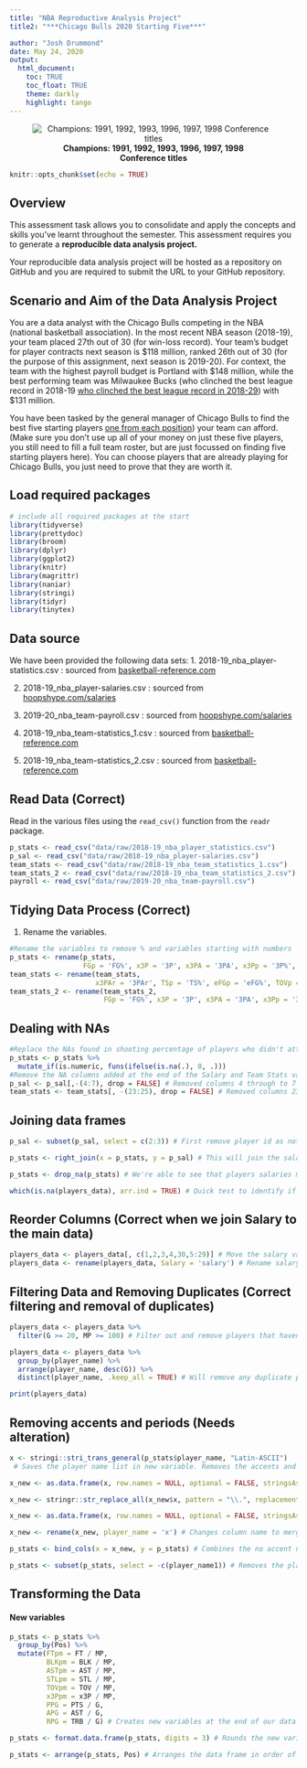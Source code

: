 ```yaml
---
title: "NBA Reproductive Analysis Project"
title2: "***Chicago Bulls 2020 Starting Five***" 

author: "Josh Drummond"
date: May 24, 2020
output:
  html_document:
    toc: TRUE
    toc_float: TRUE
    theme: darkly
    highlight: tango
---
```

<center>

![**Champions: 1991, 1992, 1993, 1996, 1997, 1998 <br> Conference titles**](docs/chicago-bulls_logo.png)  

</center> 


<style type="text/css">

h1.title {
  font-size: 38px;
  color: Red;
  text-align: center;
}
h2.subtitle {
  font-size: 30px;
  color: Red;
  text-align: center;
}
h4.author { /* Header 4 - and the author and data headers use this too  */
    font-size: 18px;
  font-family: "Times New Roman", Times, serif;
  color: Red;
  text-align: center;
}
h4.date { /* Header 4 - and the author and data headers use this too  */
  font-size: 18px;
  font-family: "Times New Roman", Times, serif;
  color: Red;
  text-align: center;
}
</style>

```r
knitr::opts_chunk$set(echo = TRUE)
```

## Overview 

This assessment task allows you to consolidate and apply the concepts and skills you've learnt throughout the semester. This assessment requires you to generate a **reproducible data analysis project.** 

Your reproducible data analysis project will be hosted as a repository on GitHub and you are required to submit the URL to your GitHub repository.

## Scenario and Aim of the Data Analysis Project

You are a data analyst with the Chicago Bulls competing in the NBA (national basketball association). In the most recent NBA season (2018-19), your team placed 27th out of 30 (for win-loss record). Your team's budget for player contracts next season  is $118 million, ranked 26th out of 30 (for the purpose of this assignment, next season is 2019-20). For context, the team with the highest payroll budget is Portland with $148 million, while the best performing team was Milwaukee Bucks (who clinched the best league record in 2018-19 [who clinched the best league record in 2018-29](https://www.espn.com/nba/standings/_/season/2019/group/league)) with $131 million. 

You have been tasked by the general manager of Chicago Bulls to find the best five starting players [one from each position](https://en.wikipedia.org/wiki/Basketball_positions)) your team can afford. (Make sure you don't use up all of your money on just these five players, you still need to fill a full team roster, but are just focussed on finding five starting players here). You can choose players that are already playing for Chicago Bulls, you just need to prove that they are worth it.

## Load required packages

```r
# include all required packages at the start
library(tidyverse) 
library(prettydoc)
library(broom)
library(dplyr)
library(ggplot2)
library(knitr)
library(magrittr)
library(naniar)
library(stringi)
library(tidyr)
library(tinytex)
```

## Data source

We have been provided the following data sets:
1. 2018-19_nba_player-statistics.csv :  sourced from [basketball-reference.com](https://www.basketball-reference.com/leagues/NBA_2019_totals.html)

2. 2018-19_nba_player-salaries.csv :  sourced from [hoopshype.com/salaries](https://hoopshype.com/salaries/)

3. 2019-20_nba_team-payroll.csv : sourced from [hoopshype.com/salaries](https://hoopshype.com/salaries/)

4. 2018-19_nba_team-statistics_1.csv : sourced from [basketball-reference.com](https://www.basketball-reference.com/leagues/NBA_2019.html)

5. 2018-19_nba_team-statistics_2.csv : sourced from [basketball-reference.com](https://www.basketball-reference.com/leagues/NBA_2019.html)

## Read Data (Correct)

Read in the various files using the `read_csv()` function from the `readr` package. 

```r
p_stats <- read_csv("data/raw/2018-19_nba_player_statistics.csv")
p_sal <- read_csv("data/raw/2018-19_nba_player-salaries.csv")
team_stats <- read_csv("data/raw/2018-19_nba_team_statistics_1.csv")
team_stats_2 <- read_csv("data/raw/2018-19_nba_team_statistics_2.csv")
payroll <- read_csv("data/raw/2019-20_nba_team-payroll.csv")
```

## Tidying Data Process (Correct) 

1. Rename the variables.
```r
#Rename the variables to remove % and variables starting with numbers
p_stats <- rename(p_stats,
                  FGp = 'FG%', x3P = '3P', x3PA = '3PA', x3Pp = '3P%', x2P = '2P', x2PA = '2PA', x2Pp = '2P%', eFGp = 'eFG%', FTp = 'FT%') 
team_stats <- rename(team_stats,
                     x3PAr = '3PAr', TSp = 'TS%', eFGp = 'eFG%', TOVp = 'TOV%', ORBp = 'ORB%', DRBp = 'DRB%')
team_stats_2 <- rename(team_stats_2,
                       FGp = 'FG%', x3P = '3P', x3PA = '3PA', x3Pp = '3P%', x2P = '2P', x2PA = '2PA', x2Pp = '2P%', FTp = 'FT%')
```

## Dealing with NAs

```r
#Replace the NAs found in shooting percentage of players who didn't attempt a particular shot
p_stats <- p_stats %>%
  mutate_if(is.numeric, funs(ifelse(is.na(.), 0, .)))
#Remove the NA columns added at the end of the Salary and Team Stats variables
p_sal <- p_sal[,-(4:7), drop = FALSE] # Removed columns 4 through to 7 that displayed no data
team_stats <- team_stats[, -(23:25), drop = FALSE] # Removed columns 23 through to 25 that displayed no data

```

## Joining data frames

```r
p_sal <- subset(p_sal, select = c(2:3)) # First remove player id as not required data

p_stats <- right_join(x = p_stats, y = p_sal) # This will join the salary to the respective Player

p_stats <- drop_na(p_stats) # We're able to see that players salaries may have been included that either did not play through injury, retirement or sent to another league but remained in the salary cap. We remove these players from our list

which(is.na(players_data), arr.ind = TRUE) # Quick test to identify if any NAs remain in the dataset
```

## Reorder Columns (Correct when we join Salary to the main data)

```r
players_data <- players_data[, c(1,2,3,4,30,5:29)] # Move the salary variable into a more logical position in the table
players_data <- rename(players_data, Salary = 'salary') # Rename salary to Salary, to tidy up the appearance slightly.
```

## Filtering Data and Removing Duplicates (Correct filtering and removal of duplicates)

```r
players_data <- players_data %>%
  filter(G >= 20, MP >= 100) # Filter out and remove players that haven't played enough and who's data could influence decisions unnecessarily.  

players_data <- players_data %>%
  group_by(player_name) %>%
  arrange(player_name, desc(G)) %>%
  distinct(player_name, .keep_all = TRUE) # Will remove any duplicate players based on the amount of games played in that row. The highest amount of games played for the duplicated remains. Team variable 'TOT' stands for Two or More Teams so that is the row we want to keep.

print(players_data)
```

## Removing accents and periods (Needs alteration)

```r
x <- stringi::stri_trans_general(p_stats$player_name, "Latin-ASCII")
 # Saves the player name list in new variable. Removes the accents and saves as a character vector

x_new <- as.data.frame(x, row.names = NULL, optional = FALSE, stringsAsFactors = FALSE) # Converts the vector into a single column data frame

x_new <- stringr::str_replace_all(x_new$x, pattern = "\\.", replacement = "") # Removes the periods in players names.

x_new <- as.data.frame(x, row.names = NULL, optional = FALSE, stringsAsFactors = FALSE) # Converts the vector into a single column data frame

x_new <- rename(x_new, player_name = 'x') # Changes column name to merge data frames

p_stats <- bind_cols(x = x_new, y = p_stats) # Combines the no accent name variable to the main data frame. 

p_stats <- subset(p_stats, select = -c(player_name1)) # Removes the player name variable that had the accents.
```

## Transforming the Data 
#### New variables

```r
p_stats <- p_stats %>%
  group_by(Pos) %>%
  mutate(FTpm = FT / MP,
         BLKpm = BLK / MP,
         ASTpm = AST / MP,
         STLpm = STL / MP,
         TOVpm = TOV / MP,
         x3Ppm = x3P / MP,
         PPG = PTS / G,
         APG = AST / G,
         RPG = TRB / G) # Creates new variables at the end of our data frame

p_stats <- format.data.frame(p_stats, digits = 3) # Rounds the new variables to 3 decimals places 

p_stats <- arrange(p_stats, Pos) # Arranges the data frame in order of Position
```


